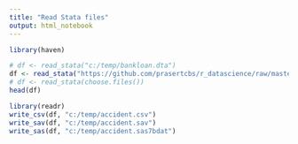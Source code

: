 ```yaml
---
title: "Read Stata files"
output: html_notebook
---
```


```r
library(haven)
```

```r
# df <- read_stata("c:/temp/bankloan.dta")
df <- read_stata("https://github.com/prasertcbs/r_datascience/raw/master/data/bankloan.dta")
# df <- read_stata(choose.files())
head(df)
```

```r
library(readr)
write_csv(df, "c:/temp/accident.csv") 
write_sav(df, "c:/temp/accident.sav")
write_sas(df, "c:/temp/accident.sas7bdat")
```

